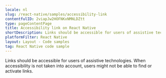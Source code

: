 ```yaml
---
locale: nl
slug: /react-native/samples/accessibility-link
contentfulID: 2viapJw2HOFNKxNMNLDZtt
type: pageContentPage
title: Accessibility link on React Native
shortDescription: Links should be accessible for users of assistive technologies.
platformFilter: React Native
layout: Layout - Code samples
tag: React Native code sample
---
```


Links should be accessible for users of assistive technologies. When accessibility is not taken into account, users might not be able to find or activate links.

<CodeSample id="accessibility-link" locale="nl" platform="react native"/>